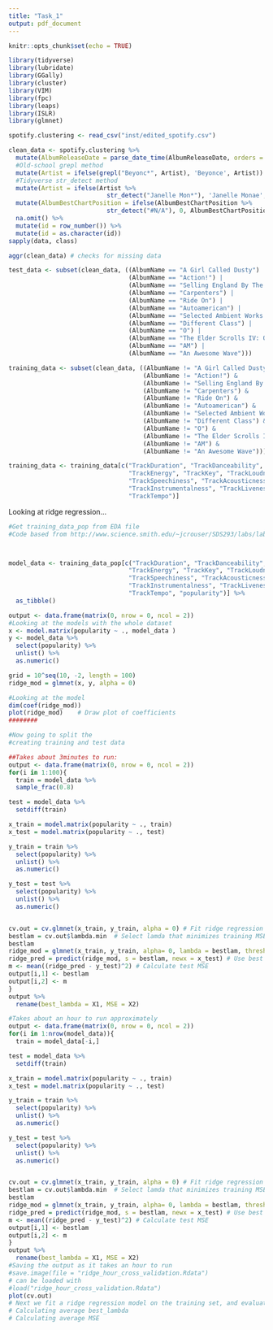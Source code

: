 ---
title: "Task_1"
output: pdf_document
---

```{r setup, include=FALSE}
knitr::opts_chunk$set(echo = TRUE)
```

```{r libraries}
library(tidyverse)
library(lubridate)
library(GGally)
library(cluster)
library(VIM)
library(fpc)
library(leaps)
library(ISLR)
library(glmnet)
```


```{r code setup}
spotify.clustering <- read_csv("inst/edited_spotify.csv")

clean_data <- spotify.clustering %>%
  mutate(AlbumReleaseDate = parse_date_time(AlbumReleaseDate, orders = c("y", "ym","ymd"))) %>%
  #Old-school grepl method
  mutate(Artist = ifelse(grepl("Beyonc*", Artist), 'Beyonce', Artist)) %>%
  #Tidyverse str_detect method
  mutate(Artist = ifelse(Artist %>% 
                           str_detect("Janelle Mon*"), 'Janelle Monae', Artist)) %>%
  mutate(AlbumBestChartPosition = ifelse(AlbumBestChartPosition %>% 
                           str_detect("#N/A"), 0, AlbumBestChartPosition)) %>%
  na.omit() %>%
  mutate(id = row_number()) %>%
  mutate(id = as.character(id))
sapply(data, class)

aggr(clean_data) # checks for missing data

test_data <- subset(clean_data, ((AlbumName == "A Girl Called Dusty") | 
                                 (AlbumName == "Action!") |
                                 (AlbumName == "Selling England By The Pound") |
                                 (AlbumName == "Carpenters") | 
                                 (AlbumName == "Ride On") |
                                 (AlbumName == "Autoamerican") |
                                 (AlbumName == "Selected Ambient Works 85-92") |    
                                 (AlbumName == "Different Class") |
                                 (AlbumName == "O") |
                                 (AlbumName == "The Elder Scrolls IV: Oblivion: Original Game Soundtrack") |
                                 (AlbumName == "AM") |
                                 (AlbumName == "An Awesome Wave")))

training_data <- subset(clean_data, ((AlbumName != "A Girl Called Dusty") & 
                                     (AlbumName != "Action!") &
                                     (AlbumName != "Selling England By The Pound") &
                                     (AlbumName != "Carpenters") & 
                                     (AlbumName != "Ride On") &
                                     (AlbumName != "Autoamerican") &
                                     (AlbumName != "Selected Ambient Works 85-92") &    
                                     (AlbumName != "Different Class") &
                                     (AlbumName != "O") &
                                     (AlbumName != "The Elder Scrolls IV: Oblivion: Original Game Soundtrack") &
                                     (AlbumName != "AM") &
                                     (AlbumName != "An Awesome Wave")))

training_data <- training_data[c("TrackDuration", "TrackDanceability",
                                 "TrackEnergy", "TrackKey", "TrackLoudness",
                                 "TrackSpeechiness", "TrackAcousticness",
                                 "TrackInstrumentalness", "TrackLiveness", "TrackValence",
                                 "TrackTempo")]
```
Looking at ridge regression...
```{r stephenmodels}
#Get training_data_pop from EDA file
#Code based from http://www.science.smith.edu/~jcrouser/SDS293/labs/lab10-r.html



model_data <- training_data_pop[c("TrackDuration", "TrackDanceability",
                                 "TrackEnergy", "TrackKey", "TrackLoudness",
                                 "TrackSpeechiness", "TrackAcousticness",
                                 "TrackInstrumentalness", "TrackLiveness", "TrackValence",
                                 "TrackTempo", "popularity")] %>%
  as_tibble()

output <- data.frame(matrix(0, nrow = 0, ncol = 2))
#Looking at the models with the whole dataset
x <- model.matrix(popularity ~ ., model_data )
y <- model_data %>%
  select(popularity) %>%
  unlist() %>%
  as.numeric()

grid = 10^seq(10, -2, length = 100)
ridge_mod = glmnet(x, y, alpha = 0)

#Looking at the model
dim(coef(ridge_mod))
plot(ridge_mod)    # Draw plot of coefficients
########

#Now going to split the
#creating training and test data

##Takes about 3minutes to run:
output <- data.frame(matrix(0, nrow = 0, ncol = 2))
for(i in 1:100){
  train = model_data %>%
  sample_frac(0.8)

test = model_data %>%
  setdiff(train)

x_train = model.matrix(popularity ~ ., train)
x_test = model.matrix(popularity ~ ., test)

y_train = train %>%
  select(popularity) %>%
  unlist() %>%
  as.numeric()

y_test = test %>%
  select(popularity) %>%
  unlist() %>%
  as.numeric()


cv.out = cv.glmnet(x_train, y_train, alpha = 0) # Fit ridge regression model on training data
bestlam = cv.out$lambda.min  # Select lamda that minimizes training MSE
bestlam
ridge_mod = glmnet(x_train, y_train, alpha= 0, lambda = bestlam, thresh = 1e-12)
ridge_pred = predict(ridge_mod, s = bestlam, newx = x_test) # Use best lambda to predict test data
m <- mean((ridge_pred - y_test)^2) # Calculate test MSE
output[i,1] <- bestlam
output[i,2] <- m
}
output %>%
  rename(best_lambda = X1, MSE = X2)

#Takes about an hour to run approximately
output <- data.frame(matrix(0, nrow = 0, ncol = 2))
for(i in 1:nrow(model_data)){
  train = model_data[-i,]

test = model_data %>%
  setdiff(train)

x_train = model.matrix(popularity ~ ., train)
x_test = model.matrix(popularity ~ ., test)

y_train = train %>%
  select(popularity) %>%
  unlist() %>%
  as.numeric()

y_test = test %>%
  select(popularity) %>%
  unlist() %>%
  as.numeric()


cv.out = cv.glmnet(x_train, y_train, alpha = 0) # Fit ridge regression model on training data
bestlam = cv.out$lambda.min  # Select lamda that minimizes training MSE
bestlam
ridge_mod = glmnet(x_train, y_train, alpha= 0, lambda = bestlam, thresh = 1e-12)
ridge_pred = predict(ridge_mod, s = bestlam, newx = x_test) # Use best lambda to predict test data
m <- mean((ridge_pred - y_test)^2) # Calculate test MSE
output[i,1] <- bestlam
output[i,2] <- m
}
output %>%
  rename(best_lambda = X1, MSE = X2)
#Saving the output as it takes an hour to run
#save.image(file = "ridge_hour_cross_validation.Rdata")
# can be loaded with
#load("ridge_hour_cross_validation.Rdata")
plot(cv.out)
# Next we fit a ridge regression model on the training set, and evaluate its MSE on the test set, using  best lambda. Note the use of the predict() function again: this time we get predictions for a test set, by replacing type="coefficients" with the newx argument
# Calculating average best_lambda
# Calculating average MSE


```